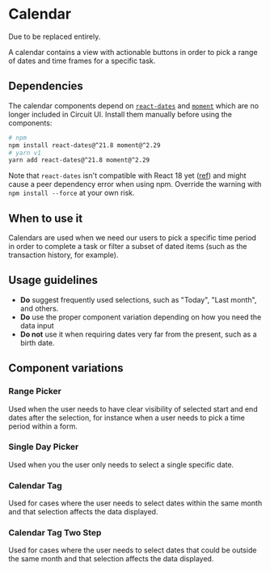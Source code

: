 
<Meta title="Forms/Calendar/Calendar" />

# Calendar

<Status variant="legacy">Due to be replaced entirely.</Status>

A calendar contains a view with actionable buttons in order to pick a range of dates
and time frames for a specific task.

## Dependencies

The calendar components depend on [`react-dates`](https://github.com/react-dates/react-dates) and [`moment`](https://momentjs.com/) which are no longer included in Circuit UI. Install them manually before using the components:

```bash
# npm
npm install react-dates@^21.8 moment@^2.29
# yarn v1
yarn add react-dates@^21.8 moment@^2.29
```

Note that `react-dates` isn't compatible with React 18 yet ([ref](https://github.com/react-dates/react-dates/issues/2199)) and might cause a peer dependency error when using npm. Override the warning with `npm install --force` at your own risk.

## When to use it

Calendars are used when we need our users to pick a specific time period in order to complete a task
or filter a subset of dated items (such as the transaction history, for example).

## Usage guidelines

- **Do** suggest frequently used selections, such as "Today", "Last month", and others.
- **Do** use the proper component variation depending on how you need the data input
- **Do not** use it when requiring dates very far from the present, such as a birth date.

## Component variations

### Range Picker

<Status variant="legacy" />

Used when the user needs to have clear visibility of selected start and end dates after the selection,
for instance when a user needs to pick a time period within a form.

<Story id="forms-calendar-rangepicker--base" />

### Single Day Picker

<Status variant="legacy" />

Used when you the user only needs to select a single specific date.

<Story id="forms-calendar-singledaypicker--base" />

### Calendar Tag

<Status variant="legacy" />

Used for cases where the user needs to select dates within the same month and that selection affects the data displayed.

<Story id="forms-calendar-calendartag--base" />

### Calendar Tag Two Step

<Status variant="legacy" />

Used for cases where the user needs to select dates that could be outside the same month and that selection affects the data displayed.

<Story id="forms-calendar-calendartagtwostep--base" />
